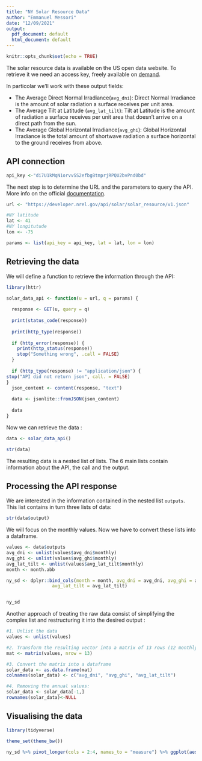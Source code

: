 ```yaml
---
title: "NY Solar Resource Data"
author: "Emmanuel Messori"
date: "12/09/2021"
output:
  pdf_document: default
  html_document: default
---
```


```r
knitr::opts_chunk$set(echo = TRUE)
```

The solar resource data is available on the US open data website. To retrieve it we need an access key, freely available on [demand](https://developer.nrel.gov/signup/).

In particolar we'll work with these output fields:

* The Average Direct Normal Irradiance(`avg_dni`): Direct Normal Irradiance is the amount of solar radiation a surface receives per unit area.
* The Average Tilt at Latitude (`avg_lat_tilt`): Tilt at Latitude is the amount of radiation a surface receives per unit area that doesn't arrive on a direct path from the sun.
* The Average Global Horizontal Irradiance(`avg_ghi`): Global Horizontal Irradiance is the total amount of shortwave radiation a surface horizontal to the ground receives from above.


## API connection

```r
api_key <-"di7U1kMqN1orvvSS2efbg8tmprjRPQU2bvPnd0bd"

```

The next step is to determine the URL and the parameters to query the API. More info on the official [documentation](https://developer.nrel.gov/docs/solar/solar-resource-v1/).

```r
url <- "https://developer.nrel.gov/api/solar/solar_resource/v1.json"

#NY latitude
lat <- 41
#NY longitutude
lon <- -75

params <- list(api_key = api_key, lat = lat, lon = lon)
```

## Retrieving the data

We will define a function to retrieve the information through the API:

```r
library(httr)

solar_data_api <- function(u = url, q = params) {
  
  response <- GET(u, query = q)
  
  print(status_code(response))
  
  print(http_type(response))
  
  if (http_error(response)) {
    print(http_status(response))
    stop("Something wrong", .call = FALSE)
  }
  
  if (http_type(response) != "application/json") {
stop("API did not return json", call. = FALSE)
}
  json_content <- content(response, "text")
  
  data <- jsonlite::fromJSON(json_content)
  
  data
}
```

Now we can retrieve the data :

```r
data <- solar_data_api()
```
```r
str(data)
```
The resulting data is a nested list of lists. The 6 main lists contain information about the API, the call and the output.


## Processing the API response

We are interested in the information contained in the nested list `outputs`. This list contains in turn three lists of data:

```r
str(data$output)
```

We will focus on the monthly values. Now we have to convert these lists into a dataframe.

```r


values <- data$outputs
avg_dni <- unlist(values$avg_dni$monthly)
avg_ghi <- unlist(values$avg_ghi$monthly)
avg_lat_tilt <- unlist(values$avg_lat_tilt$monthly)
month <- month.abb

ny_sd <- dplyr::bind_cols(month = month, avg_dni = avg_dni, avg_ghi = avg_ghi,
                 avg_lat_tilt = avg_lat_tilt)


ny_sd
```

Another approach of treating the raw data consist of  simplifying the complex list and restructuring it into the desired output :


```r
#1. Unlist the data 
values <- unlist(values)

#2. Transform the resulting vector into a matrix of 13 rows (12 monthly values + 1 annual value)
mat <- matrix(values, nrow = 13)

#3. Convert the matrix into a dataframe
solar_data <- as.data.frame(mat)
colnames(solar_data) <- c("avg_dni", "avg_ghi", "avg_lat_tilt")

#4. Removing the annual values:
solar_data <- solar_data[-1,]
rownames(solar_data)<-NULL


```


## Visualising the data

```r
library(tidyverse)

theme_set(theme_bw())

ny_sd %>% pivot_longer(cols = 2:4, names_to = "measure") %>% ggplot(aes(factor(month, levels = month.abb), value, group= measure, color = measure)) + geom_line() + geom_point() + labs(title = "New York Seasonal Solar Irradiation", x="Month", y="Value") + scale_color_manual(name="Measure Type",labels=c("Average Direct Irradiation", "Average Horizonal Irradiance", "Average Tilt at Latitude"), values=c("orange3", "orangered3", "orangered4" ))


```



